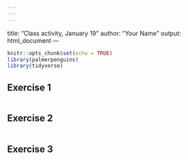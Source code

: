 ```yaml
---
---
---
```

title: "Class activity, January 19"
author: "Your Name"
output: html_document
---

```r
knitr::opts_chunk$set(echo = TRUE)
library(palmerpenguins)
library(tidyverse)
```

## Exercise 1

```r

```

## Exercise 2

```r

```

## Exercise 3

```r

```